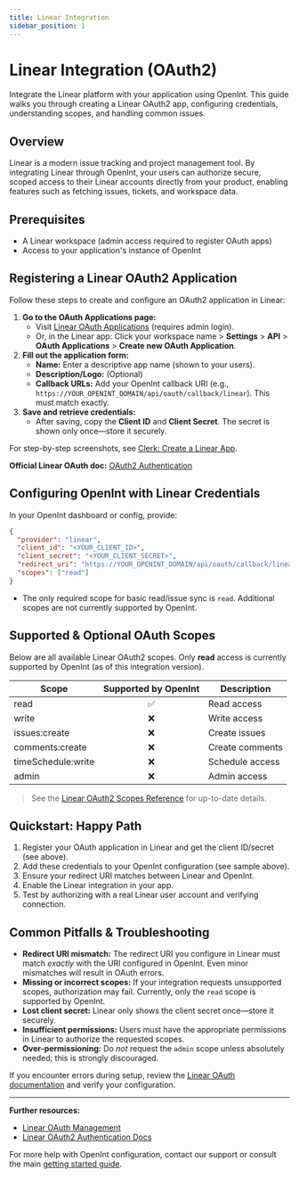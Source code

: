 ```yaml
---
title: Linear Integration
sidebar_position: 1
---
```


# Linear Integration (OAuth2)

Integrate the Linear platform with your application using OpenInt. This guide walks you through creating a Linear OAuth2 app, configuring credentials, understanding scopes, and handling common issues.

## Overview

Linear is a modern issue tracking and project management tool. By integrating Linear through OpenInt, your users can authorize secure, scoped access to their Linear accounts directly from your product, enabling features such as fetching issues, tickets, and workspace data.

## Prerequisites

- A Linear workspace (admin access required to register OAuth apps)
- Access to your application's instance of OpenInt

## Registering a Linear OAuth2 Application

Follow these steps to create and configure an OAuth2 application in Linear:

1. **Go to the OAuth Applications page:**
   - Visit [Linear OAuth Applications](https://linear.app/settings/api/applications) (requires admin login).
   - Or, in the Linear app: Click your workspace name > **Settings** > **API** > **OAuth Applications** > **Create new OAuth Application**.
2. **Fill out the application form:**
   - **Name:** Enter a descriptive app name (shown to your users).
   - **Description/Logo:** (Optional)
   - **Callback URLs:** Add your OpenInt callback URI (e.g., `https://YOUR_OPENINT_DOMAIN/api/oauth/callback/linear`). This must match exactly.
3. **Save and retrieve credentials:**
   - After saving, copy the **Client ID** and **Client Secret**. The secret is shown only once—store it securely.

For step-by-step screenshots, see [Clerk: Create a Linear App](https://clerk.com/docs/authentication/social-connections/linear#create-a-linear-app).

**Official Linear OAuth doc:** [OAuth2 Authentication](https://developers.linear.app/docs/oauth/authentication)

## Configuring OpenInt with Linear Credentials

In your OpenInt dashboard or config, provide:

```json
{
  "provider": "linear",
  "client_id": "<YOUR_CLIENT_ID>",
  "client_secret": "<YOUR_CLIENT_SECRET>",
  "redirect_uri": "https://YOUR_OPENINT_DOMAIN/api/oauth/callback/linear",
  "scopes": ["read"]
}
```
- The only required scope for basic read/issue sync is `read`. Additional scopes are not currently supported by OpenInt.

## Supported & Optional OAuth Scopes

Below are all available Linear OAuth2 scopes. Only **read** access is currently supported by OpenInt (as of this integration version).

| Scope               | Supported by OpenInt | Description |
|---------------------|:-------------------:|-------------|
| <Tooltip tip="(Default) Read access for the user's account. This scope will always be present.">read</Tooltip>               | ✅                 | Read access |
| <Tooltip tip="Write access for the user's account. If your application only needs to create comments, use a more targeted scope.">write</Tooltip>              | ❌                 | Write access |
| <Tooltip tip="Allows creating new issues and their attachments.">issues:create</Tooltip>      | ❌                 | Create issues |
| <Tooltip tip="Allows creating new issue comments.">comments:create</Tooltip>    | ❌                 | Create comments |
| <Tooltip tip="Allows creating and modifying time schedules.">timeSchedule:write</Tooltip> | ❌                 | Schedule access |
| <Tooltip tip="Full access to admin level endpoints. You should never ask for this permission unless it's absolutely needed.">admin</Tooltip>              | ❌                 | Admin access |

> See the [Linear OAuth2 Scopes Reference](https://developers.linear.app/docs/oauth/authentication) for up-to-date details.

## Quickstart: Happy Path

1. Register your OAuth application in Linear and get the client ID/secret (see above).
2. Add these credentials to your OpenInt configuration (see sample above).
3. Ensure your redirect URI matches between Linear and OpenInt.
4. Enable the Linear integration in your app.
5. Test by authorizing with a real Linear user account and verifying connection.

## Common Pitfalls & Troubleshooting

- **Redirect URI mismatch:** The redirect URI you configure in Linear must match *exactly* with the URI configured in OpenInt. Even minor mismatches will result in OAuth errors.
- **Missing or incorrect scopes:** If your integration requests unsupported scopes, authorization may fail. Currently, only the `read` scope is supported by OpenInt.
- **Lost client secret:** Linear only shows the client secret once—store it securely.
- **Insufficient permissions:** Users must have the appropriate permissions in Linear to authorize the requested scopes.
- **Over-permissioning:** Do *not* request the `admin` scope unless absolutely needed; this is strongly discouraged.

If you encounter errors during setup, review the [Linear OAuth documentation](https://developers.linear.app/docs/oauth/authentication) and verify your configuration.

---

**Further resources:**
- [Linear OAuth Management](https://linear.app/settings/api/applications)
- [Linear OAuth2 Authentication Docs](https://developers.linear.app/docs/oauth/authentication)

For more help with OpenInt configuration, contact our support or consult the main [getting started guide](/getting-started/quickstart).